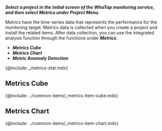 <!-- azure ncloud oci(oracle-cloud:개별 문서 존재)  -->

**_Select a project in the initial screen of the WhaTap monitoring service, and then select _**Metrics**_ under Project Menu_**.

Metrics have the time-series data that represents the performance for the monitoring target. Metrics data is collected when you create a project and install the related items. After data collection, you can use the integrated analysis function through the functions under **_Metrics_**.

-   **_Metrics Cube_**
-   **_Metrics Chart_**
-   **_Metric Anomaly Detection_**

{@include: _metrics-stat.mdx}

## Metrics Cube

{@include: ../common-items/_metrics-item-cube.mdx}

## Metrics Chart

{@include: ../common-items/_metrics-item-chart.mdx}
